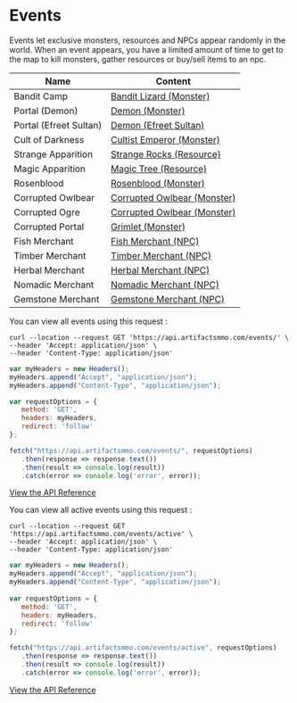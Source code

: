 
# Events
Events let exclusive monsters, resources and NPCs appear randomly in the world. When an event appears, you have a limited amount of time to get to the map to kill monsters, gather resources or buy/sell items to an npc.
 
| Name               | Content                              |
| ----------------   | ---------------------------------- |
| Bandit Camp        |[Bandit Lizard (Monster)](https://artifactsmmo.com/encyclopedia/monsters/bandit_lizard) |
| Portal (Demon)            |[Demon (Monster)](https://artifactsmmo.com/encyclopedia/monsters/demon)|
| Portal (Efreet Sultan)             |[Demon (Efreet Sultan)](https://artifactsmmo.com/encyclopedia/monsters/efreet_sultan)|
| Cult of Darkness   |[Cultist Emperor (Monster)](https://artifactsmmo.com/encyclopedia/monsters/cultist_emperor)|
| Strange Apparition |[Strange Rocks (Resource)](https://artifactsmmo.com/encyclopedia/resources/strange_rocks)|
| Magic Apparition   |[Magic Tree (Resource)](https://artifactsmmo.com/encyclopedia/resources/magic_tree)|
| Rosenblood         |[Rosenblood (Monster)](https://artifactsmmo.com/encyclopedia/monsters/rosenblood)|
| Corrupted Owlbear  |[Corrupted Owlbear (Monster)](https://artifactsmmo.com/encyclopedia/monsters/corrupted_owlbear)|
| Corrupted Ogre  |[Corrupted Owlbear (Monster)](https://artifactsmmo.com/encyclopedia/monsters/corrupted_ogre)|
| Corrupted Portal |[Grimlet (Monster)](https://artifactsmmo.com/encyclopedia/monsters/grimlet)|
| Fish Merchant       |[Fish Merchant (NPC)](https://artifactsmmo.com/encyclopedia/monsters/grimlet)|
| Timber Merchant       |[Timber Merchant (NPC)](https://site-v2.artifactsmmo.com/encyclopedia/npcs/fish_merchant)
| Herbal Merchant        |[Herbal Merchant (NPC)](https://site-v2.artifactsmmo.com/encyclopedia/npcs/herbal_merchant)|
| Nomadic Merchant        |[Nomadic Merchant (NPC)](https://site-v2.artifactsmmo.com/encyclopedia/npcs/nomadic_merchant)|
| Gemstone Merchant         |[Gemstone Merchant (NPC)](https://site-v2.artifactsmmo.com/encyclopedia/npcs/gemstone_merchant)|


You can view all events using this request :

```http filename="cURL" copy
curl --location --request GET 'https://api.artifactsmmo.com/events/' \
--header 'Accept: application/json' \
--header 'Content-Type: application/json'
```
```js filename="Javascript" copy
var myHeaders = new Headers();
myHeaders.append("Accept", "application/json");
myHeaders.append("Content-Type", "application/json");

var requestOptions = {
   method: 'GET',
   headers: myHeaders,
   redirect: 'follow'
}; 

fetch("https://api.artifactsmmo.com/events/", requestOptions)
   .then(response => response.text())
   .then(result => console.log(result))
   .catch(error => console.log('error', error));
```

[View the API Reference](https://api.artifactsmmo.com/docs/#/operations/get_all_events_events_get)



You can view all active events using this request :

```http filename="cURL" copy
curl --location --request GET 'https://api.artifactsmmo.com/events/active' \
--header 'Accept: application/json' \
--header 'Content-Type: application/json'
```
```js filename="Javascript" copy
var myHeaders = new Headers();
myHeaders.append("Accept", "application/json");
myHeaders.append("Content-Type", "application/json");
 
var requestOptions = {
   method: 'GET',
   headers: myHeaders,
   redirect: 'follow'
}; 

fetch("https://api.artifactsmmo.com/events/active", requestOptions)
   .then(response => response.text())
   .then(result => console.log(result))
   .catch(error => console.log('error', error));
```

[View the API Reference](https://api.artifactsmmo.com/docs/#/operations/get_all_active_events_events_active_get)